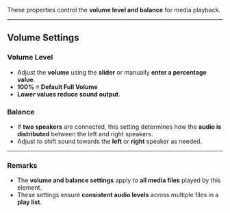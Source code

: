 
These properties control the **volume level and balance** for media playback.  

---

## **Volume Settings**  

### **Volume Level**  
- Adjust the **volume** using the **slider** or manually **enter a percentage value**.  
- **100% = Default Full Volume**  
- **Lower values reduce sound output**.  

### **Balance**  
- If **two speakers** are connected, this setting determines how the **audio is distributed** between the left and right speakers.  
- Adjust to shift sound towards the **left** or **right** speaker as needed.  

---

### **Remarks**  
- The **volume and balance settings** apply to **all media files** played by this element.  
- These settings ensure **consistent audio levels** across multiple files in a **play list**.